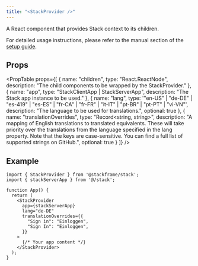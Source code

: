 ```yaml
---
title: "<StackProvider />"
---
```


A React component that provides Stack context to its children.

For detailed usage instructions, please refer to the manual section of the [setup guide](../getting-started/setup.mdx).

## Props

<PropTable
  props={[
    {
      name: "children",
      type: "React.ReactNode",
      description: "The child components to be wrapped by the StackProvider."
    },
    {
      name: "app",
      type: "StackClientApp | StackServerApp",
      description: "The Stack app instance to be used."
    },
    {
      name: "lang",
      type: '"en-US" | "de-DE" | "es-419" | "es-ES" | "fr-CA" | "fr-FR" | "it-IT" | "pt-BR" | "pt-PT" | "vi-VN"',
      description: "The language to be used for translations.",
      optional: true
    },
    {
      name: "translationOverrides",
      type: "Record<string, string>",
      description: "A mapping of English translations to translated equivalents. These will take priority over the translations from the language specified in the lang property. Note that the keys are case-sensitive. You can find a full list of supported strings on GitHub.",
      optional: true
    }
  ]}
/>

## Example

```tsx title="layout.tsx"
import { StackProvider } from '@stackframe/stack';
import { stackServerApp } from '@/stack';

function App() {
  return (
    <StackProvider
      app={stackServerApp}
      lang="de-DE"
      translationOverrides={{
        "Sign in": "Einloggen",
        "Sign In": "Einloggen",
      }}
    >
      {/* Your app content */}
    </StackProvider>
  );
}
```
